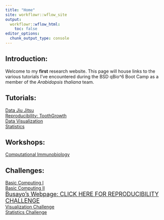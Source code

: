 ```yaml
---
title: "Home"
site: workflowr::wflow_site
output:
  workflowr::wflow_html:
    toc: false
editor_options:
  chunk_output_type: console
---
```

## Introduction:

Welcome to my **first** research website. This page will house links to the various tutorials I've encountered during the BSD qBio^6 Boot Camp as a member of the *Arabidopsis thaliana* team.

## Tutorials:

[Data Jiu Jitsu](jiujitsu.html)\
[Reproducibility: ToothGrowth](toothgrowth.html)\
[Data Visualization](ggplottutorial.html)\
[Statistics](statstutorial.html)

## Workshops:

[Computational Immunobiology](immunobiology.html)

## Challenges:

[ Basic Computing I](computingchallengeI.html)\
[ Basic Computing II](computingchallengeII.html)\
[ <font size="4">Busayo's Webpage: CLICK HERE FOR REPRODUCIBILITY CHALLENGE</font>](https://busayob.github.io/myproject/)\
[ Visualization Challenge](visualizationchallenge.html)\
[ Statistics  Challenge](statisticschallenge.html)\

